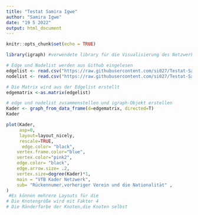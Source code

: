 ---
title: "Testat Samira Igwe"
author: "Samira Igwe"
date: "19 5 2022"
output: html_document
---

```{r setup, include=FALSE}
knitr::opts_chunk$set(echo = TRUE)
```

```{r Gesamnetzwerk erstellen, echo=FALSE}

library(igraph) #verwendete library für die Visualisierung des Netzwerks

# Edge und Nodelist werden aus Github eingelesen
edgelist <- read.csv("https://raw.githubusercontent.com/si027/Testat-Samira-Igwe-VfB/main/edgelist%20testat.csv", header=T, as.is=T, sep = ",")
nodelist <- read.csv("https://raw.githubusercontent.com/si027/Testat-Samira-Igwe-VfB/main/nodelist%20testat.csv", header=T, as.is=T, sep = ",")

# Die Matrix wird aus der Edgelist erstellt
edgematrix <-as.matrix(edgelist)

# edge und nodelist zusammenstellen und igraph-Objekt erstellen
Kader <- graph_from_data_frame(d=edgematrix, directed=T)
Kader
```

```{r Einfache Visualisierung des Netzwerkes, fig.height=17, fig.width=30}

plot(Kader,                                     
     asp=0,
     layout=layout_nicely,
     rescale=TRUE,
      edge.color= "black",
    vertex.frame.color="blue",
    vertex.color="pink2",
    edge.color= "black",
    edge.arrow.size= .2,
    vertex.size=degree(Kader)*1,
    main = "VfB Kader Netzwerk",
    sub= "Rückennumer,vorheriger Verein und die Nationalität" ,
)
 #Es können mehrere Layouts für die                                                             Visualisierung verwendet werden bsp.                                                          layout_with_kk ich habe mich jetzt aber für                                                    layout_nicely entschieden, damit wird                                                         automatisch ein passendes Layout gewählt.
# Die Knotengröße wird mit Faktor 4                                                              multipliziert um die Knoten etwas zu entzerren.
# Die Ränderfarbe der Knoten,die Knoten selbst                                                  und die Farbe der Kanten kann beliebig gewählt                                                werden. Die Größe der "Pfeilspitzen" kann auch                                                frei gewählt werden. Mit main habe ich meinem                                                  Netzwerk noch eine Überschrift gegeben und mit                                                 sub eine Unterüberschrift.

```